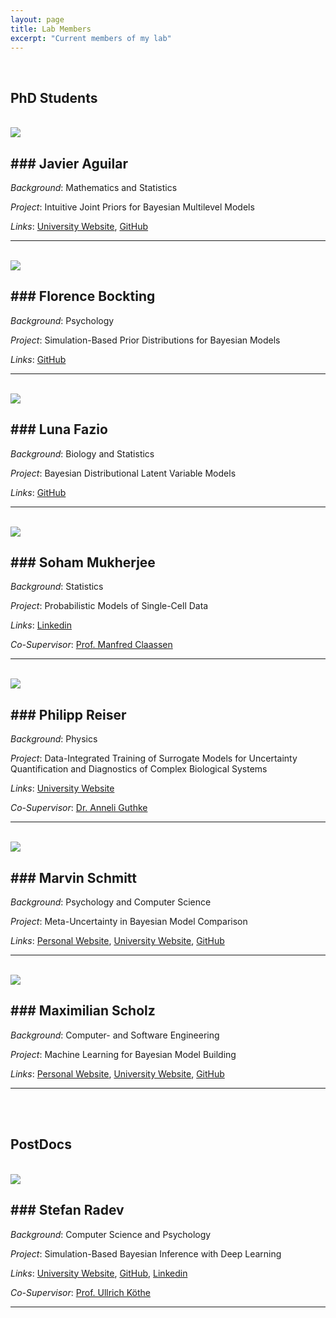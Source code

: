 ```yaml
---
layout: page
title: Lab Members
excerpt: "Current members of my lab"
---
```


<br /> 

## PhD Students

<!-- Javier Aguilar -->

::: {.grid}
::: {.g-col-12 .g-col-md-3}
<br /> 
![](../images/missing-profile-picture-round.png){fig-alt="A portrait of Javier Aguilar."}
:::
::: {.g-col-12 .g-col-md-9}
### Javier Aguilar
---

*Background*: Mathematics and Statistics

*Project*: Intuitive Joint Priors for Bayesian Multilevel Models

*Links*: 
[University Website](https://www.simtech.uni-stuttgart.de/exc/people/Aguilar/), 
[GitHub](https://github.com/jear2412)
:::
:::

---

<!-- Florence Bockting -->

::: {.grid}
::: {.g-col-12 .g-col-md-3}
<br /> 
![](../images/missing-profile-picture-round.png){fig-alt="A portrait of Florence Bockting."}
:::
::: {.g-col-12 .g-col-md-9}
### Florence Bockting
---

*Background*: Psychology

*Project*: Simulation-Based Prior Distributions for Bayesian Models

*Links*: [GitHub](https://github.com/FloB2)
:::
:::

---

<!-- Luna Fazio -->

::: {.grid}
::: {.g-col-12 .g-col-md-3}
<br /> 
![](../images/missing-profile-picture-round.png){fig-alt="A portrait of Luna Fazio."}
:::
::: {.g-col-12 .g-col-md-9}
### Luna Fazio
---

*Background*: Biology and Statistics

*Project*: Bayesian Distributional Latent Variable Models

*Links*: [GitHub](https://github.com/bmfazio)
:::
:::

---

<!-- Soham Mukherjee -->

::: {.grid}
::: {.g-col-12 .g-col-md-3}
<br /> 
![](../images/missing-profile-picture-round.png){fig-alt="A portrait of Soham Mukherjee."}
:::
::: {.g-col-12 .g-col-md-9}
### Soham Mukherjee
---

*Background*: Statistics

*Project*: Probabilistic Models of Single-Cell Data

*Links*: [Linkedin](https://www.linkedin.com/in/soham-mukherjee-33a397146)

*Co-Supervisor*: [Prof. Manfred Claassen](https://claassenlab.github.io/people/manfred-claassen/)
:::
:::

---

<!-- Philipp Reiser -->

::: {.grid}
::: {.g-col-12 .g-col-md-3}
<br /> 
![](../images/missing-profile-picture-round.png){fig-alt="A portrait of Philipp Reiser."}
:::
::: {.g-col-12 .g-col-md-9}
### Philipp Reiser
---

*Background*: Physics

*Project*: Data-Integrated Training of Surrogate Models for Uncertainty Quantification and Diagnostics of Complex Biological Systems

*Links*: 
[University Website](https://www.simtech.uni-stuttgart.de/exc/people/Reiser-00005/)

*Co-Supervisor*: [Dr. Anneli Guthke](https://www.simtech.uni-stuttgart.de/exc/people/Guthke/)
:::
:::

---


<!-- Marvin Schmitt -->

::: {.grid}
::: {.g-col-12 .g-col-md-3}
<br /> 
![](../images/marvin-schmitt-round.png){fig-alt="A portrait of Marvin Schmitt."}
:::
::: {.g-col-12 .g-col-md-9}
### Marvin Schmitt
---

*Background*: Psychology and Computer Science

*Project*: Meta-Uncertainty in Bayesian Model Comparison

*Links*: 
[Personal Website](https://www.marvinschmitt.com/), 
[University Website](https://www.simtech.uni-stuttgart.de/exc/people/Schmitt-00009/), 
[GitHub](https://github.com/marvinschmitt)
:::
:::

---

<!-- Maximilian Scholz -->

::: {.grid}
::: {.g-col-12 .g-col-md-3}
<br /> 
![](../images/maximilian-scholz-round.png){fig-alt="A portrait of Maximilian Scholz."}
:::
::: {.g-col-12 .g-col-md-9}
### Maximilian Scholz
---

*Background*: Computer- and Software Engineering

*Project*: Machine Learning for Bayesian Model Building

*Links*: 
[Personal Website](https://www.scholzmx.com/), 
[University Website](https://www.simtech.uni-stuttgart.de/exc/people/Scholz-00007/), 
[GitHub](https://github.com/sims1253)
:::
:::

---


<br /> 
<br /> 

## PostDocs

<!-- Stefan Radev -->

::: {.grid}
::: {.g-col-12 .g-col-md-3}
<br /> 
![](../images/missing-profile-picture-round.png){fig-alt="A portrait of Stefan Radev."}
:::
::: {.g-col-12 .g-col-md-9}
### Stefan Radev
---

*Background*: Computer Science and Psychology

*Project*: Simulation-Based Bayesian Inference with Deep Learning

*Links*: 
[University Website](https://www.uni-mannheim.de/smip/team/phd-candidates/cohort-2018/dr-stefan-radev/), 
[GitHub](https://github.com/stefanradev93),
[Linkedin](https://de.linkedin.com/in/stefan-radev-21b713187)

*Co-Supervisor*: [Prof. Ullrich Köthe](https://hci.iwr.uni-heidelberg.de/vislearn/people/ullrich-koethe/)
:::
:::

---

